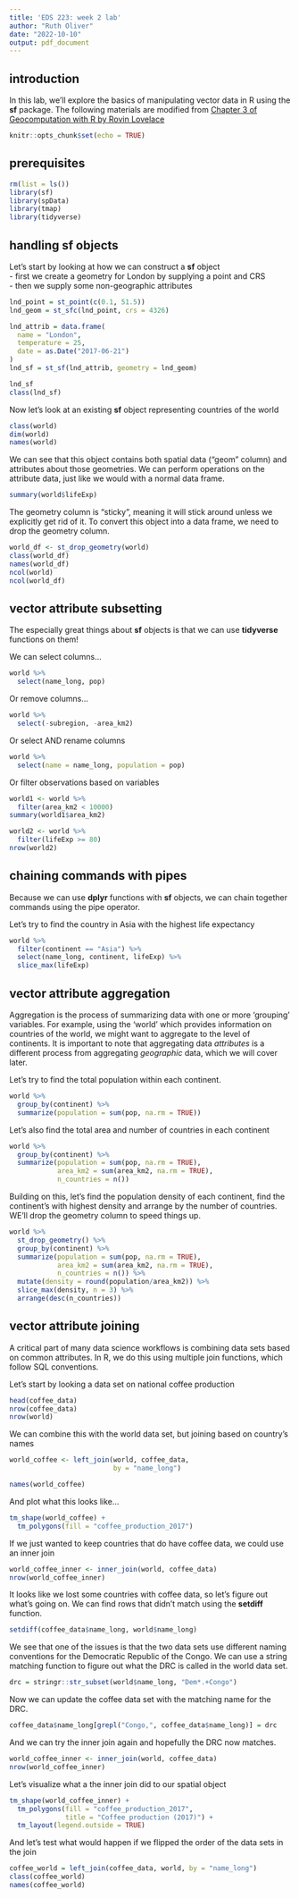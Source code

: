 ```yaml
---
title: 'EDS 223: week 2 lab'
author: "Ruth Oliver"
date: "2022-10-10"
output: pdf_document
---
```


## introduction
In this lab, we'll explore the basics of manipulating vector data in R using the **sf** package.
The following materials are modified from [Chapter 3 of Geocomputation with R by Rovin Lovelace](https://geocompr.robinlovelace.net/attr.html)
```r
knitr::opts_chunk$set(echo = TRUE)
```

## prerequisites

```r
rm(list = ls())
library(sf)
library(spData)
library(tmap)
library(tidyverse)
```

## handling sf objects

Let's start by looking at how we can construct a **sf** object  
-   first we create a geometry for London by supplying a point and CRS  
-   then we supply some non-geographic attributes

```r
lnd_point = st_point(c(0.1, 51.5))
lnd_geom = st_sfc(lnd_point, crs = 4326)

lnd_attrib = data.frame(
  name = "London",
  temperature = 25,
  date = as.Date("2017-06-21")
)
lnd_sf = st_sf(lnd_attrib, geometry = lnd_geom)

lnd_sf
class(lnd_sf)
```

Now let's look at an existing **sf** object representing countries of the world

```r
class(world)
dim(world)
names(world)
```

We can see that this object contains both spatial data ("geom" column) and attributes about those geometries. We can perform operations on the attribute data, just like we would with a normal data frame.

```r
summary(world$lifeExp)
```

The geometry column is "sticky", meaning it will stick around unless we explicitly get rid of it. To convert this object into a data frame, we need to drop the geometry column.

```r
world_df <- st_drop_geometry(world)
class(world_df)
names(world_df)
ncol(world)
ncol(world_df)
```

## vector attribute subsetting
The especially great things about **sf** objects is that we can use **tidyverse** functions on them!

We can select columns...
```r
world %>%
  select(name_long, pop)
```

Or remove columns...
```r
world %>%
  select(-subregion, -area_km2)
```

Or select AND rename columns
```r
world %>%
  select(name = name_long, population = pop)
```

Or filter observations based on variables
```r
world1 <- world %>%
  filter(area_km2 < 10000)
summary(world1$area_km2)

world2 <- world %>%
  filter(lifeExp >= 80)
nrow(world2)
```

## chaining commands with pipes
Because we can use **dplyr** functions with **sf** objects, we can chain together commands using the pipe operator.

Let's try to find the country in Asia with the highest life expectancy
```r
world %>%
  filter(continent == "Asia") %>%
  select(name_long, continent, lifeExp) %>%
  slice_max(lifeExp)
```

## vector attribute aggregation
Aggregation is the process of summarizing data with one or more 'grouping' variables. For example, using the 'world' which provides information on countries of the world, we might want to aggregate to the level of continents. It is important to note that aggregating data *attributes* is a different process from aggregating *geographic* data, which we will cover later.

Let's try to find the total population within each continent.
```r
world %>%
  group_by(continent) %>%
  summarize(population = sum(pop, na.rm = TRUE))

```

Let's also find the total area and number of countries in each continent
```r
world %>%
  group_by(continent) %>%
  summarize(population = sum(pop, na.rm = TRUE),
            area_km2 = sum(area_km2, na.rm = TRUE),
            n_countries = n())
```

Building on this, let's find the population density of each continent, find the continent's with highest density and arrange by the number of countries. WE'll drop the geometry column to speed things up.
```r
world %>%
  st_drop_geometry() %>%
  group_by(continent) %>%
  summarize(population = sum(pop, na.rm = TRUE),
            area_km2 = sum(area_km2, na.rm = TRUE),
            n_countries = n()) %>%
  mutate(density = round(population/area_km2)) %>%
  slice_max(density, n = 3) %>%
  arrange(desc(n_countries))
```


## vector attribute joining
A critical part of many data science workflows is combining data sets based on common attributes. In R, we do this using multiple join functions, which follow SQL conventions.  

Let's start by looking a data set on national coffee production
```r
head(coffee_data)
nrow(coffee_data)
nrow(world)
```

We can combine this with the world data set, but joining based on country's names
```r
world_coffee <- left_join(world, coffee_data,
                          by = "name_long")

names(world_coffee)
```

And plot what this looks like...
```r
tm_shape(world_coffee) +
  tm_polygons(fill = "coffee_production_2017")
```

If we just wanted to keep countries that do have coffee data, we could use an inner join
```r
world_coffee_inner <- inner_join(world, coffee_data)
nrow(world_coffee_inner)
```

It looks like we lost some countries with coffee data, so let's figure out what's going on. We can find rows that didn't match using the **setdiff** function.
```r
setdiff(coffee_data$name_long, world$name_long)
```

We see that one of the issues is that the two data sets use different naming conventions for the Democratic Republic of the Congo. We can use a string matching function to figure out what the DRC is called in the world data set.
```r
drc = stringr::str_subset(world$name_long, "Dem*.+Congo")
```

Now we can update the coffee data set with the matching name for the DRC.
```r
coffee_data$name_long[grepl("Congo,", coffee_data$name_long)] = drc
```

And we can try the inner join again and hopefully the DRC now matches.
```r
world_coffee_inner <- inner_join(world, coffee_data)
nrow(world_coffee_inner)
```

Let's visualize what a the inner join did to our spatial object
```r
tm_shape(world_coffee_inner) +
  tm_polygons(fill = "coffee_production_2017",
              title = "Coffee production (2017)") +
  tm_layout(legend.outside = TRUE)

```

And let's test what would happen if we flipped the order of the data sets in the join
```r
coffee_world = left_join(coffee_data, world, by = "name_long")
class(coffee_world)
names(coffee_world)
```

